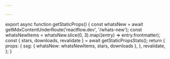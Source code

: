 ```yaml
---

---
```



export async function getStaticProps() {
  const whatsNew = await getMdxContentUnderRoute('reactflow.dev', '/whats-new');
  const whatsNewItems = whatsNew.slice(0, 3).map((entry) => entry.frontmatter);
  const { stars, downloads, revalidate } = await getStaticPropsStats();
  return {
    props: {
      ssg: { whatsNew: whatsNewItems, stars, downloads },
    },
    revalidate,
  };
}

